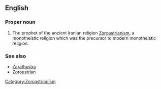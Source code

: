==English==
{{wikipedia}}

===Proper noun===
{{en-proper noun|-}}

# The prophet of the ancient Iranian religion [[Zoroastrianism]], a monotheistic religion which was the precursor to modern monotheistic religion.

===See also===
*[[Zarathustra]]
*[[Zoroastrian]]

[[Category:Zoroastrianism]]